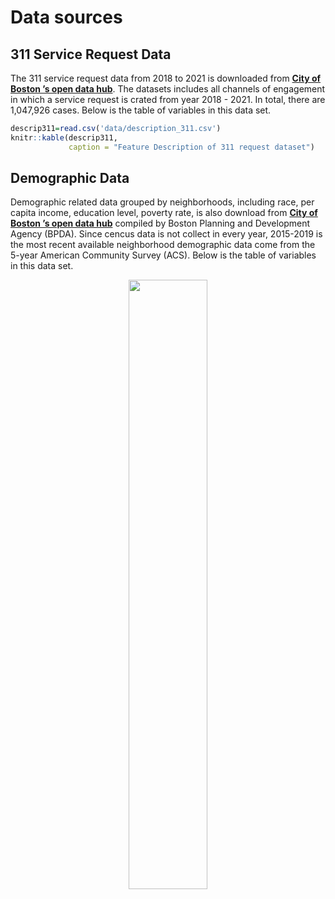 # Data sources

## 311 Service Request Data

The 311 service request data from 2018 to 2021 is downloaded from  [**City of Boston 's open data hub**](https://data.boston.gov/dataset/311-service-requests). The datasets includes all channels of engagement in which a service request is crated from year 2018 - 2021. In total, there are 1,047,926 cases. Below is the table of variables in this data set.

```r
descrip311=read.csv('data/description_311.csv')
knitr::kable(descrip311,
             caption = "Feature Description of 311 request dataset")
```

## Demographic Data

Demographic related data grouped by neighborhoods, including race, per capita income, education level, poverty rate, is also download from  [**City of Boston 's open data hub**](https://data.boston.gov/dataset/neighborhood-demographics) compiled by Boston Planning and Development Agency (BPDA). Since cencus data is not collect in every year, 2015-2019 is the most recent available neighborhood demographic data come from the 5-year American Community Survey (ACS). Below is the table of variables in this data set.

<center>
![](image/neighborhood.png){width=50%}




